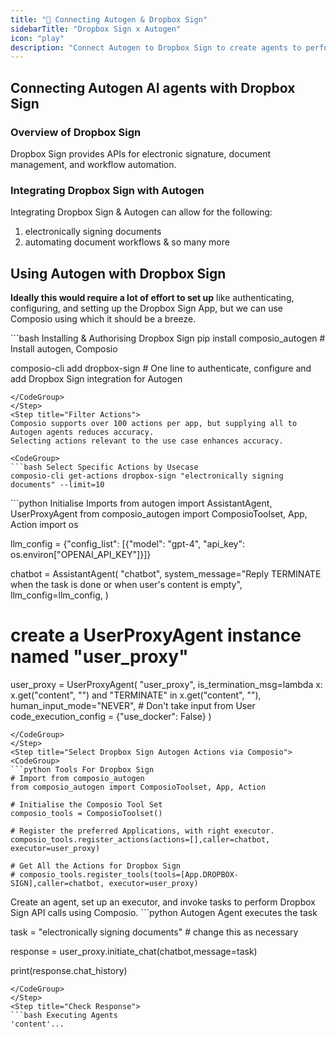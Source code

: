```yaml
---
title: "🚀 Connecting Autogen & Dropbox Sign"
sidebarTitle: "Dropbox Sign x Autogen"
icon: "play"
description: "Connect Autogen to Dropbox Sign to create agents to perform tasks using natural language"
---
```


## Connecting Autogen AI agents with Dropbox Sign

### Overview of Dropbox Sign

Dropbox Sign provides APIs for electronic signature, document management, and workflow automation.

### Integrating Dropbox Sign with Autogen

Integrating Dropbox Sign & Autogen can allow for the following:

1. electronically signing documents
2. automating document workflows
& so many more

## Using Autogen with Dropbox Sign

<Steps>
<Step title="Setting Up the Environment">

**Ideally this would require a lot of effort to set up** like authenticating, configuring, and setting up the Dropbox Sign App, but we can use Composio using which it should be a breeze.

<CodeGroup>
```bash Installing & Authorising Dropbox Sign
pip install composio_autogen # Install autogen, Composio 

composio-cli add dropbox-sign # One line to authenticate, configure and add Dropbox Sign integration for Autogen
```
</CodeGroup>
</Step>
<Step title="Filter Actions">
Composio supports over 100 actions per app, but supplying all to Autogen agents reduces accuracy.
Selecting actions relevant to the use case enhances accuracy.

<CodeGroup>
```bash Select Specific Actions by Usecase
composio-cli get-actions dropbox-sign "electronically signing documents" --limit=10
```
</CodeGroup>

</Step>
<Step title="Import Base Packages">

<CodeGroup>
```python Initialise Imports
from autogen import AssistantAgent, UserProxyAgent
from composio_autogen import ComposioToolset, App, Action
import os

llm_config = {"config_list": [{"model": "gpt-4", "api_key": os.environ["OPENAI_API_KEY"]}]}

chatbot = AssistantAgent(
    "chatbot",
    system_message="Reply TERMINATE when the task is done or when user's content is empty",
    llm_config=llm_config,
)

# create a UserProxyAgent instance named "user_proxy"
user_proxy = UserProxyAgent(
    "user_proxy",
    is_termination_msg=lambda x: x.get("content", "") and "TERMINATE" in x.get("content", ""),
    human_input_mode="NEVER", # Don't take input from User
    code_execution_config = {"use_docker": False}
)
```
</CodeGroup>
</Step>
<Step title="Select Dropbox Sign Autogen Actions via Composio">
<CodeGroup>
```python Tools For Dropbox Sign
# Import from composio_autogen
from composio_autogen import ComposioToolset, App, Action

# Initialise the Composio Tool Set
composio_tools = ComposioToolset()

# Register the preferred Applications, with right executor. 
composio_tools.register_actions(actions=[],caller=chatbot, executor=user_proxy)

# Get All the Actions for Dropbox Sign
# composio_tools.register_tools(tools=[App.DROPBOX-SIGN],caller=chatbot, executor=user_proxy) 
```
</CodeGroup>
</Step>
<Step title="Execute the Agent">
Create an agent, set up an executor, and invoke tasks to perform Dropbox Sign API calls using Composio. 
<CodeGroup>
```python Autogen Agent executes the task

task = "electronically signing documents" # change this as necessary

response = user_proxy.initiate_chat(chatbot,message=task)

print(response.chat_history)
```
</CodeGroup>
</Step>
<Step title="Check Response">
```bash Executing Agents
'content'...
```
</Step>
</Steps>
